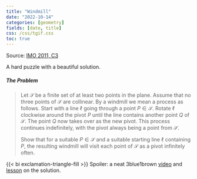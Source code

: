 ```yaml
---
title: "Windmill"
date: "2022-10-14"
categories: [geometry]
fields: [date, title]
css: /css/tgif.css
toc: true
---
```


Source: [IMO 2011, C3](https://www.imo-official.org/problems/IMO2011SL.pdf)

:::{.callout-note appearance="minimal"}
A hard puzzle with a beautiful solution.
:::

##### The Problem

> Let $\mathcal{S}$ be a finite set of at least two points in the plane. Assume that no three points of $\mathcal{S}$ are collinear. By a windmill we mean a process as follows. Start with a line $\ell$ going through a point $P \in \mathcal{S}$. Rotate $\ell$ clockwise around the pivot $P$ until the line contains another point $Q$ of $\mathcal{S}$. The point $Q$ now takes over as the new pivot. This process continues indefinitely, with the pivot always being a point from $\mathcal{S}$.
>
> Show that for a suitable $P \in \mathcal{S}$ and a suitable starting line $\ell$ containing $P$, the resulting windmill will visit each point of $\mathcal{S}$ as a pivot infinitely often.

{{< bi exclamation-triangle-fill >}} Spoiler: a neat 3blue1brown [video](https://youtu.be/M64HUIJFTZM) and [lesson](https://youtu.be/M64HUIJFTZM) on the solution.